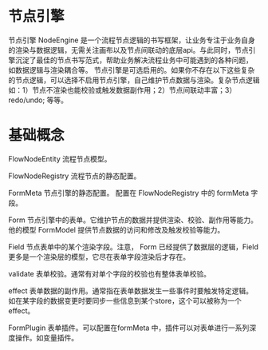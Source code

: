 # 节点引擎

节点引擎 NodeEngine 是一个流程节点逻辑的书写框架，让业务专注于业务自身的渲染与数据逻辑，无需关注画布以及节点间联动的底层api。与此同时，节点引擎沉淀了最佳的节点书写范式，帮助业务解决流程业务中可能遇到的各种问题， 如数据逻辑与渲染耦合等。
节点引擎是可选启用的。如果你不存在以下这些复杂的节点逻辑，可以选择不启用节点引擎，自己维护节点数据与渲染。复杂节点逻辑如：1）节点不渲染也能校验或触发数据副作用；2）节点间联动丰富；3）redo/undo; 等等。

# 基础概念

FlowNodeEntity
流程节点模型。

FlowNodeRegistry
流程节点的静态配置。

FormMeta
节点引擎的静态配置。 配置在 FlowNodeRegistry 中的 formMeta 字段。

Form
节点引擎中的表单。它维护节点的数据并提供渲染、校验、副作用等能力。他的模型 FormModel 提供节点数据的访问和修改及触发校验等能力。

Field
节点表单中的某个渲染字段。注意， Form 已经提供了数据层的逻辑，Field 更多是一个渲染层的模型，它尽在表单字段渲染后才存在。

validate
表单校验。通常有对单个字段的校验也有整体表单校验。

effect
表单数据的副作用。通常指在表单数据发生一些事件时要触发特定逻辑。 如在某字段的数据变更时要同步一些信息到某个store，这个可以被称为一个effect。

FormPlugin
表单插件。可以配置在formMeta 中，插件可以对表单进行一系列深度操作。如变量插件。
